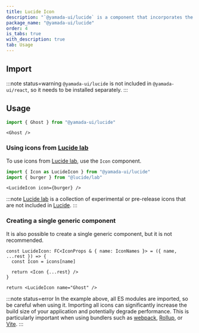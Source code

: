 ```yaml
---
title: Lucide Icon
description: "`@yamada-ui/lucide` is a component that incorporates the Yamada UI style system into [Lucide](https://lucide.dev) icons."
package_name: "@yamada-ui/lucide"
order: 4
is_tabs: true
with_description: true
tab: Usage
---
```


## Import

<PackageManagers packageNameOrCommand="@yamada-ui/lucide" />

:::note status=warning
`@yamada-ui/lucide` is not included in `@yamada-ui/react`, so it needs to be installed separately.
:::

## Usage

```ts
import { Ghost } from "@yamada-ui/lucide"
```

```tsx
<Ghost />
```

### Using icons from [Lucide lab](https://github.com/lucide-icons/lucide-lab)

To use icons from [Lucide lab](https://github.com/lucide-icons/lucide-lab), use the `Icon` component.

```ts
import { Icon as LucideIcon } from "@yamada-ui/lucide"
import { burger } from "@lucide/lab"
```

```tsx
<LucideIcon icon={burger} />
```

:::note
[Lucide lab](https://github.com/lucide-icons/lucide-lab) is a collection of experimental or pre-release icons that are not included in [Lucide](https://lucide.dev).
:::

### Creating a single generic component

It is also possible to create a single generic component, but it is not recommended.

```tsx live=false
const LucideIcon: FC<IconProps & { name: IconNames }> = ({ name, ...rest }) => {
  const Icon = icons[name]

  return <Icon {...rest} />
}

return <LucideIcon name="Ghost" />
```

:::note status=error
In the example above, all ES modules are imported, so be careful when using it. Importing all icons can significantly increase the build size of your application and potentially degrade performance. This is particularly important when using bundlers such as [webpack](https://webpack.js.org/), [Rollup](https://rollupjs.org/), or [Vite](https://vitejs.dev/).
:::
